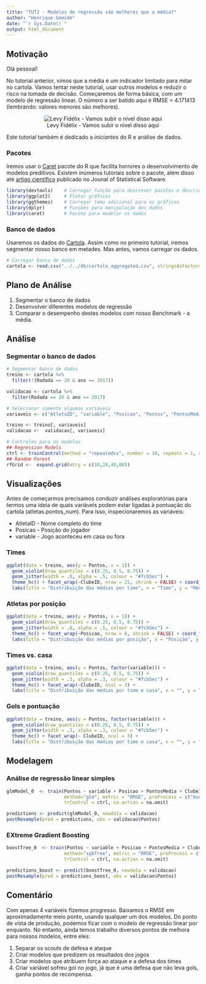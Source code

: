 ```yaml
---
title: "TUT2 - Modelos de regressão são melhores que a média?"
author: "Henrique Gomide"
date: "`r Sys.Date()`"
output: html_document
---
```


## Motivação

Olá pessoal!

No tutorial anterior, vimos que a média é um indicador limitado para mitar no cartola. Vamos tentar neste tutorial, usar outros modelos e reduzir o risco na tomada de decisão. Começaremos de forma básica, com um modelo de regressão linear. O número a ser batido aqui é RMSE = 4.171413 (lembrando: valores menores são melhores).

<center>![Levy Fidélix - Vamos subir o nível disso aqui](http://geradormemes.com/media/created/n931gu.jpg)</center>

Este tutorial também é dedicado a _iniciantes_ do R e análise de dados. 

### Pacotes

Iremos usar o [Caret](http://caret.r-forge.r-project.org) pacote do R que facilita horrores o desenvolvimento de modelos preditivos. Existem inúmeros tutoriais sobre o pacote, além disso até [artigo científico](https://www.jstatsoft.org/article/view/v028i05) publicado no Jounal of Statistical Software.

```r
library(devtools)    # Carregar função para descrever pacotes e descrição do R
library(ggplot2)     # Plotar gráficos
library(ggthemes)    # Carregar tema adicional para os gráficos
library(dplyr)       # Funções para manipulação dos dados 
library(caret)       # Pacote para modelar os dados
```


### Banco de dados

Usaremos os dados do [Cartola](https://github.com/henriquepgomide/caRtola/tree/master/db). Assim como no primeiro tutorial, iremos segmentar nosso banco em metades. Mas antes, vamos carregar os dados.

```r
# Carregar banco de dados
cartola <- read.csv("../../db/cartola_aggregated.csv", stringsAsFactors = FALSE)
```


## Plano de Análise

1. Segmentar o banco de dados
2. Desenvolver diferentes modelos de regressão
3. Comparar o desempenho destes modelos com nosso Benchmark - a média.

## Análise

### Segmentar o banco de dados
```r
# Segmentar banco de dados
treino <- cartola %>%
  filter(!(Rodada == 20 & ano == 2017))

validacao <- cartola %>%
  filter(Rodada == 20 & ano == 2017)

# Selecionar somente algumas variáveis
variaveis <- c("AtletaID", "variable", "Posicao", "Pontos", "PontosMedia", "ClubeID")

treino <- treino[, variaveis]
validacao <-  validacao[, variaveis]

# Controles para os modelos
## Regression Models
ctrl <- trainControl(method = "repeatedcv", number = 10, repeats = 1, allowParallel = TRUE, verboseIter = TRUE)
## Random Forest
rfGrid <-  expand.grid(mtry = c(10,20,40,80))   
```

## Visualizações

Antes de começarmos precisamos conduzir análises exploratórias para termos uma ideia de quais variáveis podem estar ligadas à pontuação do cartola (atletas.pontos_num). Para isso, inspecionaremos as variáveis:

* AtletaID - Nome completo do time
* Posicao - Posição do jogador
* variable - Jogo aconteceu em casa ou fora

### Times
```r
ggplot(data = treino, aes(y = Pontos, x = 1)) + 
  geom_violin(draw_quantiles = c(0.25, 0.5, 0.75)) + 
  geom_jitter(width = .8, alpha = .5, colour = "#7cb5ec") +
  theme_hc() + facet_wrap(~ClubeID, nrow = 21, shrink = FALSE) + coord_flip() + 
  labs(title = "Distribuição das médias por time", x = "Time", y = "Média")
```


### Atletas por posição

```r
ggplot(data = treino, aes(y = Pontos, x = 1)) + 
  geom_violin(draw_quantiles = c(0.25, 0.5, 0.75)) + 
  geom_jitter(width = .8, alpha = .5, colour = "#7cb5ec") +
  theme_hc() + facet_wrap(~Posicao, nrow = 6, shrink = FALSE) + coord_flip() + 
  labs(title = "Distribuição das médias por posição", x = "Posição", y = "Média")
```


### Times vs. casa

```r
ggplot(data = treino, aes(y = Pontos, factor(variable))) + 
  geom_violin(draw_quantiles = c(0.25, 0.5, 0.75)) + 
  geom_jitter(width = .3, alpha = .3, colour = "#7cb5ec") +
  theme_hc() + facet_wrap(~ClubeID, ncol = 3) +
  labs(title = "Distribuição das médias por time e casa", x = "", y = "Pontuação")
```

### Gols e pontuação

```r
ggplot(data = treino, aes(y = Pontos, factor(variable))) + 
  geom_violin(draw_quantiles = c(0.25, 0.5, 0.75)) + 
  geom_jitter(width = .3, alpha = .3, colour = "#7cb5ec") +
  theme_hc() + facet_wrap(~ ClubeID, ncol = 3) +
  labs(title = "Distribuição das médias por time e casa", x = "", y = "Pontuação")
```

## Modelagem

### Análise de regressão linear simples
```r
glmModel_0  <- train(Pontos ~ variable + Posicao + PontosMedia + ClubeID, data = treino, 
                     method="glm", metric = "RMSE", preProcess = c("knnImpute","scale", "center"),
                     trControl = ctrl, na.action = na.omit)
```

```r
predictions <- predict(glmModel_0, newdata = validacao)
postResample(pred = predictions, obs = validacao$Pontos)
```


### EXtreme Gradient Boosting

```r
boostTree_0  <- train(Pontos ~ variable + Posicao + PontosMedia + ClubeID, data = treino, 
                     method="xgbTree", metric = "RMSE", preProcess = c("scale", "center"),
                     trControl = ctrl, na.action = na.omit)
```

```r
predictions_boost <- predict(boostTree_0, newdata = validacao)
postResample(pred = predictions_boost, obs = validacao$Pontos)
```

## Comentário

Com apenas 4 variáveis fizemos progresso. Baixamos o RMSE em aproximadamente meio ponto, usando qualquer um dos modelos. Do ponto de vista de produção, podemos ficar com o modelo de regressão linear por enquanto. No entanto, ainda temos trabalho diversos pontos de melhora para nossos modelos, entre eles:

1. Separar os scouts de defesa e ataque
2. Criar modelos que predizem os resultados dos jogos
3. Criar modelos que atribuem força ao ataque e a defesa dos times
4. Criar variável sofreu gol no jogo, já que é uma defesa que não leva gols, ganha pontos de recompensa.

